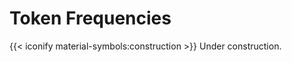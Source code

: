 # Token Frequencies {.unnumbered}

{{< iconify material-symbols:construction >}} Under construction.

